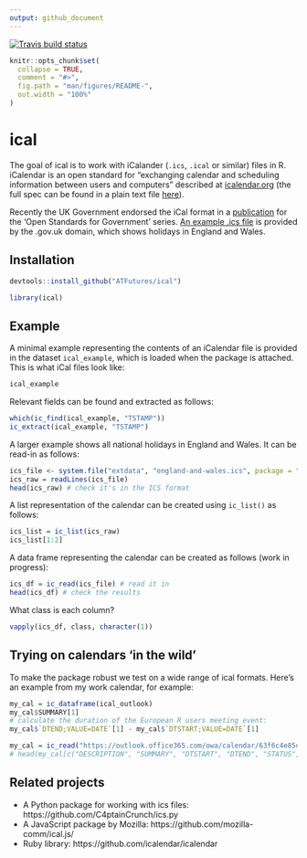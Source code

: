 ```yaml
---
output: github_document
---
```


[![Travis build status](https://travis-ci.org/ATFutures/ical.svg?branch=master)](https://travis-ci.org/ATFutures/ical)

<!-- README.md is generated from README.Rmd. Please edit that file -->

```r
knitr::opts_chunk$set(
  collapse = TRUE,
  comment = "#>",
  fig.path = "man/figures/README-",
  out.width = "100%"
)
```

# ical

The goal of ical is to work with iCalander (`.ics`, `.ical` or similar) files in R.
iCalendar is an open standard for
"exchanging calendar and scheduling information between users and computers"
described at [icalendar.org](https://icalendar.org/) (the full spec can be found in a 
plain text file [here](https://tools.ietf.org/rfc/rfc5545.txt)).

Recently the UK Government endorsed the iCal format in a [publication](https://www.gov.uk/government/publications/open-standards-for-government/exchange-of-calendar-events) for the 'Open Standards for Government' series.
[An example .ics file](https://www.gov.uk/bank-holidays/england-and-wales.ics) is provided by the .gov.uk domain, which shows holidays in England and Wales.

## Installation

```r
devtools::install_github("ATFutures/ical")
```

```r
library(ical)
```

<!-- You can install the released version of ical from [CRAN](https://CRAN.R-project.org) with: -->

<!-- ``` r -->
<!-- install.packages("ical") -->
<!-- ``` -->

## Example

A minimal example representing the contents of an iCalendar file is provided in the dataset `ical_example`, which is loaded when the package is attached.
This is what iCal files look like:

```r
ical_example
```

Relevant fields can be found and extracted as follows:

```r
which(ic_find(ical_example, "TSTAMP"))
ic_extract(ical_example, "TSTAMP")
```

A larger example shows all national holidays in England and Wales.
It can be read-in as follows:

```r
ics_file <- system.file("extdata", "england-and-wales.ics", package = "ical")
ics_raw = readLines(ics_file) 
head(ics_raw) # check it's in the ICS format
```

A list representation of the calendar can be created using `ic_list()` as follows:

```r
ics_list = ic_list(ics_raw)
ics_list[1:2]
```

A data frame representing the calendar can be created as follows (work in progress):

```r
ics_df = ic_read(ics_file) # read it in
head(ics_df) # check the results
```

What class is each column?

```r
vapply(ics_df, class, character(1))
```

## Trying on calendars 'in the wild'

To make the package robust we test on a wide range of ical formats.
Here's an example from my work calendar, for example:

```r
my_cal = ic_dataframe(ical_outlook)
my_cal$SUMMARY[1]
# calculate the duration of the European R users meeting event:
my_cal$`DTEND;VALUE=DATE`[1] - my_cal$`DTSTART;VALUE=DATE`[1]
```


```r
my_cal = ic_read("https://outlook.office365.com/owa/calendar/63f6c4e85d124df6a20656ade8e71faa@leeds.ac.uk/32e1cb4137f4414b8d7644453ec4b10414316826143036893453/calendar.ics")
# head(my_cal[c("DESCRIPTION", "SUMMARY", "DTSTART", "DTEND", "STATUS", "SEQUENCE", "LOCATION")])
```

## Related projects

- A Python package for working with ics files: https://github.com/C4ptainCrunch/ics.py
- A JavaScript package by Mozilla: https://github.com/mozilla-comm/ical.js/
- Ruby library: https://github.com/icalendar/icalendar
